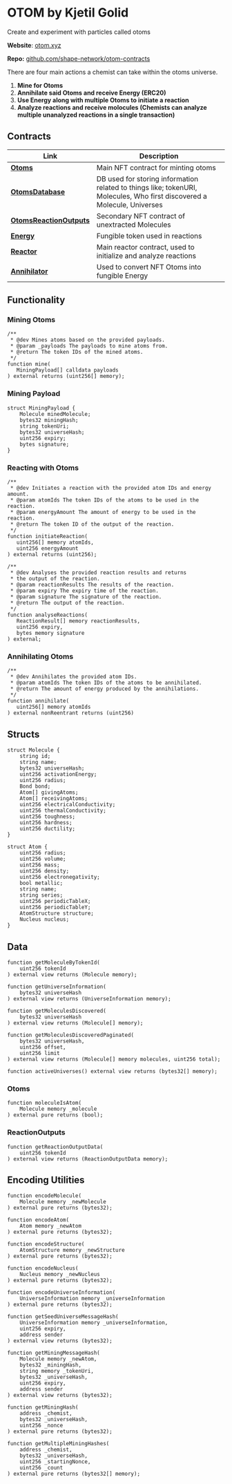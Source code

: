 
# OTOM by Kjetil Golid

Create and experiment with particles called otoms

**Website**: [otom.xyz](https://otom.xyz)

**Repo:** [github.com/shape-network/otom-contracts](https://github.com/shape-network/otom-contracts)

There are four main actions a chemist can take within the otoms universe.

1. **Mine for Otoms**
2. **Annihilate said Otoms and receive Energy (ERC20)**
3. **Use Energy along with multiple Otoms to initiate a reaction**
4. **Analyze reactions and receive molocules (Chemists can analyze multiple unanalyzed reactions in a single transaction)**

## Contracts

| Link                                                                                                              | Description                                                                                                             |
| ----------------------------------------------------------------------------------------------------------------- | ----------------------------------------------------------------------------------------------------------------------- |
| [**Otoms**](https://shapescan.xyz/address/0x2f9810789aebBB6cdC6c0332948fF3B6D11121E3?tab=contract)                | Main NFT contract for minting otoms                                                                                     |
| [**OtomsDatabase**](https://shapescan.xyz/address/0x953761a771d6Ad9F888e41b3E7c9338a32b1A346?tab=contract)        | DB used for storing information related to things like; tokenURI, Molecules, Who first discovered a Molecule, Universes |
| [**OtomsReactionOutputs**](https://shapescan.xyz/address/0x7d5A370F277e1847E4f768a88758237c6E3456eD?tab=contract) | Secondary NFT contract of unextracted Molecules                                                                         |
| [**Energy**](https://shapescan.xyz/address/0x42276dF82BAb34c3CCcA9e5c058b6ff7EA4d07e3?tab=contract)               | Fungible token used in reactions                                                                                        |
| [**Reactor**](https://shapescan.xyz/address/0xB8874fCE9b702B191C306A21c7A4a101FB14a0fc?tab=contract)              | Main reactor contract, used to initialize and analyze reactions                                                         |
| [**Annihilator**](https://shapescan.xyz/address/0xca3088aedaAB138cAB3F0c135ceD77aF1a8b9063?tab=contract)          | Used to convert NFT Otoms into fungible Energy                                                                          |

## Functionality

### Mining Otoms

```solidity filename="Otoms.sol"
/**
 * @dev Mines atoms based on the provided payloads.
 * @param _payloads The payloads to mine atoms from.
 * @return The token IDs of the mined atoms.
 */
function mine(
   MiningPayload[] calldata payloads
) external returns (uint256[] memory);
```

### Mining Payload

```solidity filename="IOtoms.sol"
struct MiningPayload {
    Molecule minedMolecule;
    bytes32 miningHash;
    string tokenUri;
    bytes32 universeHash;
    uint256 expiry;
    bytes signature;
}
```

### Reacting with Otoms

```solidity filename="Reactor.sol"
/**
 * @dev Initiates a reaction with the provided atom IDs and energy amount.
 * @param atomIds The token IDs of the atoms to be used in the reaction.
 * @param energyAmount The amount of energy to be used in the reaction.
 * @return The token ID of the output of the reaction.
 */
function initiateReaction(
   uint256[] memory atomIds,
   uint256 energyAmount
) external returns (uint256);

/**
 * @dev Analyses the provided reaction results and returns
 * the output of the reaction.
 * @param reactionResults The results of the reaction.
 * @param expiry The expiry time of the reaction.
 * @param signature The signature of the reaction.
 * @return The output of the reaction.
 */
function analyseReactions(
   ReactionResult[] memory reactionResults,
   uint256 expiry,
   bytes memory signature
) external;
```

### Annihilating Otoms

```solidity filename="Annihilator.sol"
/**
 * @dev Annihilates the provided atom IDs.
 * @param atomIds The token IDs of the atoms to be annihilated.
 * @return The amount of energy produced by the annihilations.
 */
function annihilate(
   uint256[] memory atomIds
) external nonReentrant returns (uint256)
```

## Structs

```solidity filename="IOtomsDatabase.sol"
struct Molecule {
    string id;
    string name;
    bytes32 universeHash;
    uint256 activationEnergy;
    uint256 radius;
    Bond bond;
    Atom[] givingAtoms;
    Atom[] receivingAtoms;
    uint256 electricalConductivity;
    uint256 thermalConductivity;
    uint256 toughness;
    uint256 hardness;
    uint256 ductility;
}

struct Atom {
    uint256 radius;
    uint256 volume;
    uint256 mass;
    uint256 density;
    uint256 electronegativity;
    bool metallic;
    string name;
    string series;
    uint256 periodicTableX;
    uint256 periodicTableY;
    AtomStructure structure;
    Nucleus nucleus;
}
```

<OtomsCallout />

## Data

```solidity filename="OtomsDatabase.sol"
function getMoleculeByTokenId(
    uint256 tokenId
) external view returns (Molecule memory);

function getUniverseInformation(
    bytes32 universeHash
) external view returns (UniverseInformation memory);

function getMoleculesDiscovered(
    bytes32 universeHash
) external view returns (Molecule[] memory);

function getMoleculesDiscoveredPaginated(
    bytes32 universeHash,
    uint256 offset,
    uint256 limit
) external view returns (Molecule[] memory molecules, uint256 total);

function activeUniverses() external view returns (bytes32[] memory);
```

### Otoms

```solidity filename="Otoms.sol"
function moleculeIsAtom(
    Molecule memory _molecule
) external pure returns (bool);
```

### ReactionOutputs

```solidity filename="OtomsReactionOutputs.sol"
function getReactionOutputData(
    uint256 tokenId
) external view returns (ReactionOutputData memory);
```

## Encoding Utilities

```solidity filename="IOtomsEncoder.sol"
function encodeMolecule(
    Molecule memory _newMolecule
) external pure returns (bytes32);

function encodeAtom(
    Atom memory _newAtom
) external pure returns (bytes32);

function encodeStructure(
    AtomStructure memory _newStructure
) external pure returns (bytes32);

function encodeNucleus(
    Nucleus memory _newNucleus
) external pure returns (bytes32);

function encodeUniverseInformation(
    UniverseInformation memory _universeInformation
) external pure returns (bytes32);

function getSeedUniverseMessageHash(
    UniverseInformation memory _universeInformation,
    uint256 expiry,
    address sender
) external view returns (bytes32);

function getMiningMessageHash(
    Molecule memory _newAtom,
    bytes32 _miningHash,
    string memory _tokenUri,
    bytes32 _universeHash,
    uint256 expiry,
    address sender
) external view returns (bytes32);

function getMiningHash(
    address _chemist,
    bytes32 _universeHash,
    uint256 _nonce
) external pure returns (bytes32);

function getMultipleMiningHashes(
    address _chemist,
    bytes32 _universeHash,
    uint256 _startingNonce,
    uint256 _count
) external pure returns (bytes32[] memory);
```
